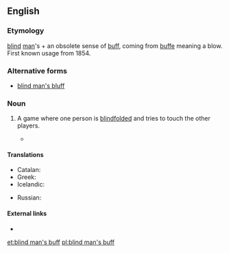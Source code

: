==English==

===Etymology===
[[blind]] [[man]]'s + an obsolete sense of [[buff]], coming from {{etyl|fro}} [[buffe]] meaning a blow. First known usage from 1854.

===Alternative forms===
* {{qualifier|US}} [[blind man's bluff]]

===Noun===
{{en-noun|-|sg=[[blind]] [[man]][['s|’s]] [[buff]]}}

# {{British|games}} A game where one person is [[blindfolded]] and tries to touch the other players.
#* {{R:BBS}}

====Translations====
{{trans-top|game}}
* Catalan: {{t-|ca|gallina cega|f}}
* Greek: {{t+|el|τυφλόμυγα|f|tr=tyflómyga}}
* Icelandic: {{t-|is|skollaleikur|m}}
{{trans-mid}}
* Russian: {{t+|ru|жмурки|f|p|sc=Cyrl|alt=жму́рки|tr=žmúrki}}
{{trans-bottom}}

====External links====
* {{pedialite|Blind man's bluff (game)}}

[[et:blind man's buff]]
[[pl:blind man's buff]]